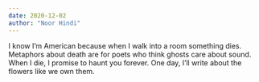```yaml
---
date: 2020-12-02
author: "Noor Hindi"
---
```


I know I’m American because when I walk into a room something dies.
Metaphors about death are for poets who think ghosts care about sound.
When I die, I promise to haunt you forever.
One day, I’ll write about the flowers like we own them.
